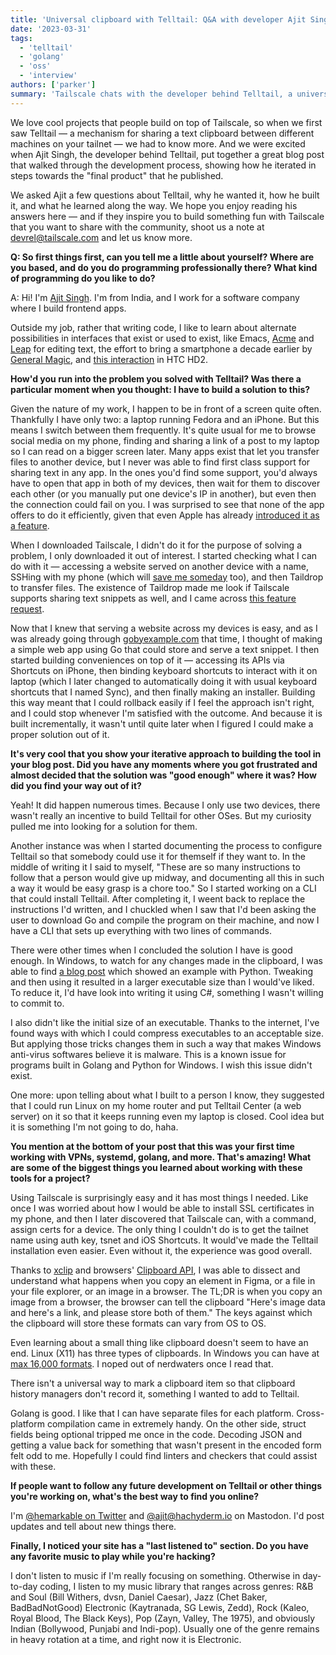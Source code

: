 ```yaml
---
title: 'Universal clipboard with Telltail: Q&A with developer Ajit Singh'
date: '2023-03-31'
tags:
  - 'telltail'
  - 'golang'
  - 'oss'
  - 'interview'
authors: ['parker']
summary: 'Tailscale chats with the developer behind Telltail, a universal text clipboard for multiple devices on your tailnet.'
---
```


We love cool projects that people build on top of Tailscale, so when we first saw Telltail — a mechanism for sharing a text clipboard between different machines on your tailnet — we had to know more. And we were excited when Ajit Singh, the developer behind Telltail, put together a great blog post that walked through the development process, showing how he iterated in steps towards the "final product" that he published.

We asked Ajit a few questions about Telltail, why he wanted it, how he built it, and what he learned along the way. We hope you enjoy reading his answers here — and if they inspire you to build something fun with Tailscale that you want to share with the community, shoot us a note at devrel@tailscale.com and let us know more.

**Q: So first things first, can you tell me a little about yourself? Where are you based, and do you do programming professionally there? What kind of programming do you like to do?**

A: Hi! I'm [Ajit Singh](https://hemarkable.com). I'm from India, and I work for a software company where I build frontend apps.

Outside my job, rather that writing code, I like to learn about alternate possibilities in interfaces that exist or used to exist, like Emacs, [Acme](https://research.swtch.com/acme) and [Leap](https://leebyron.com/til/leap/) for editing text, the effort to bring a smartphone a decade earlier by [General Magic](https://www.generalmagicthemovie.com/), and [this interaction](https://youtu.be/HvKCMYVuvRM?t=277) in HTC HD2.

**How'd you run into the problem you solved with Telltail? Was there a particular moment when you thought: I have to build a solution to this?**

Given the nature of my work, I happen to be in front of a screen quite often. Thankfully I have only two: a laptop running Fedora and an iPhone. But this means I switch between them frequently. It's quite usual for me to browse social media on my phone, finding and sharing a link of a post to my laptop so I can read on a bigger screen later. Many apps exist that let you transfer files to another device, but I never was able to find first class support for sharing text in any app. In the ones you'd find some support, you'd always have to open that app in both of my devices, then wait for them to discover each other (or you manually put one device's IP in another), but even then the connection could fail on you. I was surprised to see that none of the app offers to do it efficiently, given that even Apple has already [introduced it as a feature](https://support.apple.com/en-in/HT209460).

When I downloaded Tailscale, I didn't do it for the purpose of solving a problem, I only downloaded it out of interest. I started checking what I can do with it — accessing a website served on another device with a name, SSHing with my phone (which will [save me someday](https://twitter.com/skarra/status/1476266044649992194) too), and then Taildrop to transfer files. The existence of Taildrop made me look if Tailscale supports sharing text snippets as well, and I came across [this feature request](https://github.com/tailscale/tailscale/issues/4996).

Now that I knew that serving a website across my devices is easy, and as I was already going through [gobyexample.com](https://gobyexample.com) that time, I thought of making a simple web app using Go that could store and serve a text snippet. I then started building conveniences on top of it — accessing its APIs via Shortcuts on iPhone, then binding keyboard shortcuts to interact with it on laptop (which I later changed to automatically doing it with usual keyboard shortcuts that I named Sync), and then finally making an installer. Building this way meant that I could rollback easily if I feel the approach isn't right, and I could stop whenever I'm satisfied with the outcome. And because it is built incrementally, it wasn't until quite later when I figured I could make a proper solution out of it.

**It's very cool that you show your iterative approach to building the tool in your blog post. Did you have any moments where you got frustrated and almost decided that the solution was "good enough" where it was? How did you find your way out of it?**

Yeah! It did happen numerous times. Because I only use two devices, there wasn't really an incentive to build Telltail for other OSes. But my curiosity pulled me into looking for a solution for them.

Another instance was when I started documenting the process to configure Telltail so that somebody could use it for themself if they want to. In the middle of writing it I said to myself, "These are so many instructions to follow that a person would give up midway, and documenting all this in such a way it would be easy grasp is a chore too." So I started working on a CLI that could install Telltail. After completing it, I weent back to replace the instructions I'd written, and I chuckled when I saw that I'd been asking the user to download Go and compile the program on their machine, and now I have a CLI that sets up everything with two lines of commands.

There were other times when I concluded the solution I have is good enough. In Windows, to watch for any changes made in the clipboard, I was able to find [a blog post](https://guide-on.gitbook.io/telltail/references-and-licenses) which showed an example with Python. Tweaking and then using it resulted in a larger executable size than I would've liked. To reduce it, I'd have look into writing it using C#, something I wasn't willing to commit to.

I also didn't like the initial size of an executable. Thanks to the internet, I've found ways with which I could compress executables to an acceptable size. But applying those tricks changes them in such a way that makes Windows anti-virus softwares believe it is malware. This is a known issue for programs built in Golang and Python for Windows. I wish this issue didn't exist.

One more: upon telling about what I built to a person I know, they suggested that I could run Linux on my home router and put Telltail Center (a web server) on it so that it keeps running even my laptop is closed. Cool idea but it is something I'm not going to do, haha.

**You mention at the bottom of your post that this was your first time working with VPNs, systemd, golang, and more. That's amazing! What are some of the biggest things you learned about working with these tools for a project?**

Using Tailscale is surprisingly easy and it has most things I needed. Like once I was worried about how I would be able to install SSL certificates in my phone, and then I later discovered that Tailscale can, with a command, assign certs for a device. The only thing I couldn't do is to get the tailnet name using auth key, tsnet and iOS Shortcuts. It would've made the Telltail installation even easier. Even without it, the experience was good overall.

Thanks to [xclip](https://github.com/astrand/xclip) and browsers' [Clipboard API](https://developer.mozilla.org/en-US/docs/Web/API/Clipboard/read), I was able to dissect and understand what happens when you copy an element in Figma, or a file in your file explorer, or an image in a browser. The TL;DR is when you copy an image from a browser, the browser can tell the clipboard "Here's image data and here's a link, and please store both of them." The keys against which the clipboard will store these formats can vary from OS to OS.

Even learning about a small thing like clipboard doesn't seem to have an end. Linux (X11) has three types of clipboards. In Windows you can have at [max 16,000 formats](https://devblogs.microsoft.com/oldnewthing/20150319-00/?p=44433). I noped out of nerdwaters once I read that.

There isn't a universal way to mark a clipboard item so that clipboard history managers don't record it, something I wanted to add to Telltail.

Golang is good. I like that I can have separate files for each platform. Cross-platform compilation came in extremely handy. On the other side, struct fields being optional tripped me once in the code. Decoding JSON and getting a value back for something that wasn't present in the encoded form felt odd to me. Hopefully I could find linters and checkers that could assist with these.

**If people want to follow any future development on Telltail or other things you're working on, what's the best way to find you online?**

I'm [@hemarkable on Twitter](https://twitter.com/hemarkable) and [@ajit@hachyderm.io](https://hachyderm.io/@ajit) on Mastodon. I'd post updates and tell about new things there.

**Finally, I noticed your site has a "last listened to" section. Do you have any favorite music to play while you're hacking?**

I don't listen to music if I'm really focusing on something. Otherwise in day-to-day coding, I listen to my music library that ranges across genres: R&B and Soul (Bill Withers, dvsn, Daniel Caesar), Jazz (Chet Baker, BadBadNotGood) Electronic (Kaytranada, SG Lewis, Zedd), Rock (Kaleo, Royal Blood, The Black Keys), Pop (Zayn, Valley, The 1975), and obviously Indian (Bollywood, Punjabi and Indi-pop). Usually one of the genre remains in heavy rotation at a time, and right now it is Electronic.
